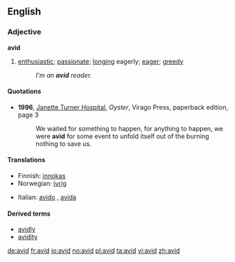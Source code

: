 ==English==

===Adjective===
'''avid'''

# [[enthusiastic]]; [[passionate]]; [[long]]ing eagerly; [[eager]]; [[greedy]]
#:''I'm an '''avid''' reader.''

====Quotations====
*'''1996''', [[w:Janette Turner Hospital|Janette Turner Hospital]], ''Oyster'', Virago Press, paperback edition, page 3
*:We waited for something to happen, for anything to happen, we were '''avid''' for some event to unfold itself out of the burning nothing to save us.

====Translations====
{{trans-top|enthusiastic; passionate; longing eagerly; eager; greedy}}
*Finnish: [[innokas]]
*Norwegian: [[ivrig]]
{{trans-mid}}
*Italian: [[avido]] {{m}}, [[avida]] {{f}}
{{trans-bottom}}

====Derived terms====
*[[avidly]]
*[[avidity]]

[[de:avid]]
[[fr:avid]]
[[io:avid]]
[[no:avid]]
[[pl:avid]]
[[ta:avid]]
[[vi:avid]]
[[zh:avid]]
